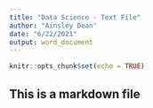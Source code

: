 ```yaml
---
title: "Data Science - Text File"
author: "Ainsley Dean"
date: "6/22/2021"
output: word_document
---
```


```r
knitr::opts_chunk$set(echo = TRUE)
```

## This is a markdown file



